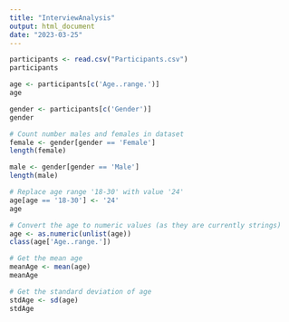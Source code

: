 ---
title: "InterviewAnalysis"
output: html_document
date: "2023-03-25"
---


```{r cars}
participants <- read.csv("Participants.csv")
participants
```

```{r}
age <- participants[c('Age..range.')]
age
```
```{r}
gender <- participants[c('Gender')]
gender
```
```{r}
# Count number males and females in dataset
female <- gender[gender == 'Female']
length(female)

male <- gender[gender == 'Male']
length(male)

```


```{r}
# Replace age range '18-30' with value '24'
age[age == '18-30'] <- '24'
age
```

```{r}
# Convert the age to numeric values (as they are currently strings)
age <- as.numeric(unlist(age))
class(age['Age..range.'])
```

```{r}
# Get the mean age
meanAge <- mean(age)
meanAge
```


```{r}
# Get the standard deviation of age
stdAge <- sd(age)
stdAge
```